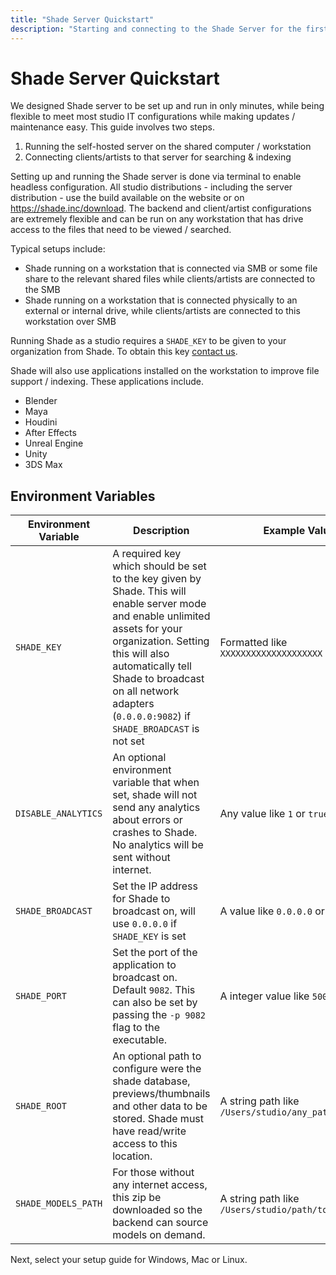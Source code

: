 ```yaml
---
title: "Shade Server Quickstart"
description: "Starting and connecting to the Shade Server for the first time"
---
```


# Shade Server Quickstart
We designed Shade server to be set up and run in only minutes, while being flexible to meet most studio IT configurations while making updates / maintenance easy. This guide involves two steps.

1) Running the self-hosted server on the shared computer / workstation
2) Connecting clients/artists to that server for searching & indexing

Setting up and running the Shade server is done via terminal to enable headless configuration. All studio distributions - including the server distribution - use the build available on the website or on https://shade.inc/download. The backend and client/artist configurations are extremely flexible and can be run on any workstation that has drive access to the files that need to be viewed / searched.

Typical setups include:

- Shade running on a workstation that is connected via SMB or some file share to the relevant shared files while clients/artists are connected to the SMB
- Shade running on a workstation that is connected physically to an external or internal drive, while clients/artists are connected to this workstation over SMB

Running Shade as a studio requires a `SHADE_KEY` to be given to your organization from Shade. To obtain this key [contact us](https://calendar.google.com/calendar/u/0/appointments/schedules/AcZssZ1KjFenJeNwpOYs2j67hIoI2Mp4P6cny_KGFEqfHiXDx4sKRc8IBbTLnrcBpnblyTkLHTA8UxLm).

Shade will also use applications installed on the workstation to improve file support / indexing. These applications include.

- Blender
- Maya
- Houdini
- After Effects
- Unreal Engine
- Unity
- 3DS Max

## Environment Variables

| Environment Variable | Description                                                  | Example Values                                        |
| -------------------- | ------------------------------------------------------------ | ----------------------------------------------------- |
| `SHADE_KEY`          | A required key which should be set to the key given by Shade. This will enable server mode and enable unlimited assets for your organization. Setting this will also automatically tell Shade to broadcast on all network adapters (`0.0.0.0:9082`) if `SHADE_BROADCAST` is not set | Formatted like `XXXXXXXXXXXXXXXXXXXX`                 |
| `DISABLE_ANALYTICS`  | An optional environment variable that when set, shade will not send any analytics about errors or crashes to Shade. No analytics will be sent without internet. | Any value like `1` or `true`                          |
| `SHADE_BROADCAST`    | Set the IP address for Shade to broadcast on, will use `0.0.0.0` if `SHADE_KEY` is set | A value like `0.0.0.0` or `127.0.0.1`                 |
| `SHADE_PORT`         | Set the port of the application to broadcast on. Default `9082`. This can also be set by passing the `-p 9082` flag to the executable. | A integer value like `5000` or `9082`                 |
| `SHADE_ROOT`         | An optional path to configure were the shade database, previews/thumbnails and other data to be stored. Shade must have read/write access to this location. | A string path like `/Users/studio/any_path/.shade`    |
| `SHADE_MODELS_PATH`  | For those without any internet access, this zip be downloaded so the backend can source models on demand. | A string path like `/Users/studio/path/to/models.zip` |

Next, select your setup guide for Windows, Mac or Linux.
